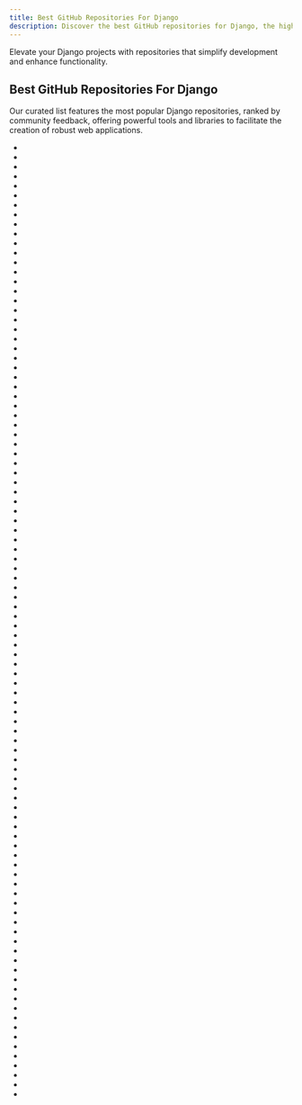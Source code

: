 ```yaml
---
title: Best GitHub Repositories For Django
description: Discover the best GitHub repositories for Django, the high-level Python web framework that encourages rapid development.
---
```

Elevate your Django projects with repositories that simplify development and enhance functionality.

## Best GitHub Repositories For Django

Our curated list features the most popular Django repositories, ranked by community feedback, offering powerful tools and libraries to facilitate the creation of robust web applications.

- <Badge owner="gothinkster" repoName="realworld" stars="https://img.shields.io/github/stars/gothinkster/realworld?style=flat&logoSize=auto" forks="https://img.shields.io/github/forks/gothinkster/realworld?style=flat&logoSize=auto"/>
- <Badge owner="django" repoName="django" stars="https://img.shields.io/github/stars/django/django?style=flat&logoSize=auto" forks="https://img.shields.io/github/forks/django/django?style=flat&logoSize=auto"/>
- <Badge owner="LeCoupa" repoName="awesome-cheatsheets" stars="https://img.shields.io/github/stars/LeCoupa/awesome-cheatsheets?style=flat&logoSize=auto" forks="https://img.shields.io/github/forks/LeCoupa/awesome-cheatsheets?style=flat&logoSize=auto"/>
- <Badge owner="getsentry" repoName="sentry" stars="https://img.shields.io/github/stars/getsentry/sentry?style=flat&logoSize=auto" forks="https://img.shields.io/github/forks/getsentry/sentry?style=flat&logoSize=auto"/>
- <Badge owner="makeplane" repoName="plane" stars="https://img.shields.io/github/stars/makeplane/plane?style=flat&logoSize=auto" forks="https://img.shields.io/github/forks/makeplane/plane?style=flat&logoSize=auto"/>
- <Badge owner="encode" repoName="django-rest-framework" stars="https://img.shields.io/github/stars/encode/django-rest-framework?style=flat&logoSize=auto" forks="https://img.shields.io/github/forks/encode/django-rest-framework?style=flat&logoSize=auto"/>
- <Badge owner="jumpserver" repoName="jumpserver" stars="https://img.shields.io/github/stars/jumpserver/jumpserver?style=flat&logoSize=auto" forks="https://img.shields.io/github/forks/jumpserver/jumpserver?style=flat&logoSize=auto"/>
- <Badge owner="paperless-ngx" repoName="paperless-ngx" stars="https://img.shields.io/github/stars/paperless-ngx/paperless-ngx?style=flat&logoSize=auto" forks="https://img.shields.io/github/forks/paperless-ngx/paperless-ngx?style=flat&logoSize=auto"/>
- <Badge owner="wagtail" repoName="wagtail" stars="https://img.shields.io/github/stars/wagtail/wagtail?style=flat&logoSize=auto" forks="https://img.shields.io/github/forks/wagtail/wagtail?style=flat&logoSize=auto"/>
- <Badge owner="netbox-community" repoName="netbox" stars="https://img.shields.io/github/stars/netbox-community/netbox?style=flat&logoSize=auto" forks="https://img.shields.io/github/forks/netbox-community/netbox?style=flat&logoSize=auto"/>
- <Badge owner="ansible" repoName="awx" stars="https://img.shields.io/github/stars/ansible/awx?style=flat&logoSize=auto" forks="https://img.shields.io/github/forks/ansible/awx?style=flat&logoSize=auto"/>
- <Badge owner="cookiecutter" repoName="cookiecutter-django" stars="https://img.shields.io/github/stars/cookiecutter/cookiecutter-django?style=flat&logoSize=auto" forks="https://img.shields.io/github/forks/cookiecutter/cookiecutter-django?style=flat&logoSize=auto"/>
- <Badge owner="Miserlou" repoName="Zappa" stars="https://img.shields.io/github/stars/Miserlou/Zappa?style=flat&logoSize=auto" forks="https://img.shields.io/github/forks/Miserlou/Zappa?style=flat&logoSize=auto"/>
- <Badge owner="django-cms" repoName="django-cms" stars="https://img.shields.io/github/stars/django-cms/django-cms?style=flat&logoSize=auto" forks="https://img.shields.io/github/forks/django-cms/django-cms?style=flat&logoSize=auto"/>
- <Badge owner="pennersr" repoName="django-allauth" stars="https://img.shields.io/github/stars/pennersr/django-allauth?style=flat&logoSize=auto" forks="https://img.shields.io/github/forks/pennersr/django-allauth?style=flat&logoSize=auto"/>
- <Badge owner="wsvincent" repoName="awesome-django" stars="https://img.shields.io/github/stars/wsvincent/awesome-django?style=flat&logoSize=auto" forks="https://img.shields.io/github/forks/wsvincent/awesome-django?style=flat&logoSize=auto"/>
- <Badge owner="healthchecks" repoName="healthchecks" stars="https://img.shields.io/github/stars/healthchecks/healthchecks?style=flat&logoSize=auto" forks="https://img.shields.io/github/forks/healthchecks/healthchecks?style=flat&logoSize=auto"/>
- <Badge owner="django-commons" repoName="django-debug-toolbar" stars="https://img.shields.io/github/stars/django-commons/django-debug-toolbar?style=flat&logoSize=auto" forks="https://img.shields.io/github/forks/django-commons/django-debug-toolbar?style=flat&logoSize=auto"/>
- <Badge owner="vitalik" repoName="django-ninja" stars="https://img.shields.io/github/stars/vitalik/django-ninja?style=flat&logoSize=auto" forks="https://img.shields.io/github/forks/vitalik/django-ninja?style=flat&logoSize=auto"/>
- <Badge owner="LibrePhotos" repoName="librephotos" stars="https://img.shields.io/github/stars/LibrePhotos/librephotos?style=flat&logoSize=auto" forks="https://img.shields.io/github/forks/LibrePhotos/librephotos?style=flat&logoSize=auto"/>
- <Badge owner="liangliangyy" repoName="DjangoBlog" stars="https://img.shields.io/github/stars/liangliangyy/DjangoBlog?style=flat&logoSize=auto" forks="https://img.shields.io/github/forks/liangliangyy/DjangoBlog?style=flat&logoSize=auto"/>
- <Badge owner="joerick" repoName="pyinstrument" stars="https://img.shields.io/github/stars/joerick/pyinstrument?style=flat&logoSize=auto" forks="https://img.shields.io/github/forks/joerick/pyinstrument?style=flat&logoSize=auto"/>
- <Badge owner="django-extensions" repoName="django-extensions" stars="https://img.shields.io/github/stars/django-extensions/django-extensions?style=flat&logoSize=auto" forks="https://img.shields.io/github/forks/django-extensions/django-extensions?style=flat&logoSize=auto"/>
- <Badge owner="django-oscar" repoName="django-oscar" stars="https://img.shields.io/github/stars/django-oscar/django-oscar?style=flat&logoSize=auto" forks="https://img.shields.io/github/forks/django-oscar/django-oscar?style=flat&logoSize=auto"/>
- <Badge owner="django" repoName="channels" stars="https://img.shields.io/github/stars/django/channels?style=flat&logoSize=auto" forks="https://img.shields.io/github/forks/django/channels?style=flat&logoSize=auto"/>
- <Badge owner="QingdaoU" repoName="OnlineJudge" stars="https://img.shields.io/github/stars/QingdaoU/OnlineJudge?style=flat&logoSize=auto" forks="https://img.shields.io/github/forks/QingdaoU/OnlineJudge?style=flat&logoSize=auto"/>
- <Badge owner="graphite-project" repoName="graphite-web" stars="https://img.shields.io/github/stars/graphite-project/graphite-web?style=flat&logoSize=auto" forks="https://img.shields.io/github/forks/graphite-project/graphite-web?style=flat&logoSize=auto"/>
- <Badge owner="arachnys" repoName="cabot" stars="https://img.shields.io/github/stars/arachnys/cabot?style=flat&logoSize=auto" forks="https://img.shields.io/github/forks/arachnys/cabot?style=flat&logoSize=auto"/>
- <Badge owner="TandoorRecipes" repoName="recipes" stars="https://img.shields.io/github/stars/TandoorRecipes/recipes?style=flat&logoSize=auto" forks="https://img.shields.io/github/forks/TandoorRecipes/recipes?style=flat&logoSize=auto"/>
- <Badge owner="adamchainz" repoName="django-cors-headers" stars="https://img.shields.io/github/stars/adamchainz/django-cors-headers?style=flat&logoSize=auto" forks="https://img.shields.io/github/forks/adamchainz/django-cors-headers?style=flat&logoSize=auto"/>
- <Badge owner="jonaswinkler" repoName="paperless-ng" stars="https://img.shields.io/github/stars/jonaswinkler/paperless-ng?style=flat&logoSize=auto" forks="https://img.shields.io/github/forks/jonaswinkler/paperless-ng?style=flat&logoSize=auto"/>
- <Badge owner="HackSoftware" repoName="Django-Styleguide" stars="https://img.shields.io/github/stars/HackSoftware/Django-Styleguide?style=flat&logoSize=auto" forks="https://img.shields.io/github/forks/HackSoftware/Django-Styleguide?style=flat&logoSize=auto"/>
- <Badge owner="django-crispy-forms" repoName="django-crispy-forms" stars="https://img.shields.io/github/stars/django-crispy-forms/django-crispy-forms?style=flat&logoSize=auto" forks="https://img.shields.io/github/forks/django-crispy-forms/django-crispy-forms?style=flat&logoSize=auto"/>
- <Badge owner="sshwsfc" repoName="xadmin" stars="https://img.shields.io/github/stars/sshwsfc/xadmin?style=flat&logoSize=auto" forks="https://img.shields.io/github/forks/sshwsfc/xadmin?style=flat&logoSize=auto"/>
- <Badge owner="stephenmcd" repoName="mezzanine" stars="https://img.shields.io/github/stars/stephenmcd/mezzanine?style=flat&logoSize=auto" forks="https://img.shields.io/github/forks/stephenmcd/mezzanine?style=flat&logoSize=auto"/>
- <Badge owner="WeblateOrg" repoName="weblate" stars="https://img.shields.io/github/stars/WeblateOrg/weblate?style=flat&logoSize=auto" forks="https://img.shields.io/github/forks/WeblateOrg/weblate?style=flat&logoSize=auto"/>
- <Badge owner="lepture" repoName="authlib" stars="https://img.shields.io/github/stars/lepture/authlib?style=flat&logoSize=auto" forks="https://img.shields.io/github/forks/lepture/authlib?style=flat&logoSize=auto"/>
- <Badge owner="jazzband" repoName="django-silk" stars="https://img.shields.io/github/stars/jazzband/django-silk?style=flat&logoSize=auto" forks="https://img.shields.io/github/forks/jazzband/django-silk?style=flat&logoSize=auto"/>
- <Badge owner="carltongibson" repoName="django-filter" stars="https://img.shields.io/github/stars/carltongibson/django-filter?style=flat&logoSize=auto" forks="https://img.shields.io/github/forks/carltongibson/django-filter?style=flat&logoSize=auto"/>
- <Badge owner="graphql-python" repoName="graphene-django" stars="https://img.shields.io/github/stars/graphql-python/graphene-django?style=flat&logoSize=auto" forks="https://img.shields.io/github/forks/graphql-python/graphene-django?style=flat&logoSize=auto"/>
- <Badge owner="inventree" repoName="InvenTree" stars="https://img.shields.io/github/stars/inventree/InvenTree?style=flat&logoSize=auto" forks="https://img.shields.io/github/forks/inventree/InvenTree?style=flat&logoSize=auto"/>
- <Badge owner="jazzband" repoName="djangorestframework-simplejwt" stars="https://img.shields.io/github/stars/jazzband/djangorestframework-simplejwt?style=flat&logoSize=auto" forks="https://img.shields.io/github/forks/jazzband/djangorestframework-simplejwt?style=flat&logoSize=auto"/>
- <Badge owner="strawberry-graphql" repoName="strawberry" stars="https://img.shields.io/github/stars/strawberry-graphql/strawberry?style=flat&logoSize=auto" forks="https://img.shields.io/github/forks/strawberry-graphql/strawberry?style=flat&logoSize=auto"/>
- <Badge owner="django-tastypie" repoName="django-tastypie" stars="https://img.shields.io/github/stars/django-tastypie/django-tastypie?style=flat&logoSize=auto" forks="https://img.shields.io/github/forks/django-tastypie/django-tastypie?style=flat&logoSize=auto"/>
- <Badge owner="dynaconf" repoName="dynaconf" stars="https://img.shields.io/github/stars/dynaconf/dynaconf?style=flat&logoSize=auto" forks="https://img.shields.io/github/forks/dynaconf/dynaconf?style=flat&logoSize=auto"/>
- <Badge owner="sehmaschine" repoName="django-grappelli" stars="https://img.shields.io/github/stars/sehmaschine/django-grappelli?style=flat&logoSize=auto" forks="https://img.shields.io/github/forks/sehmaschine/django-grappelli?style=flat&logoSize=auto"/>
- <Badge owner="DefectDojo" repoName="django-DefectDojo" stars="https://img.shields.io/github/stars/DefectDojo/django-DefectDojo?style=flat&logoSize=auto" forks="https://img.shields.io/github/forks/DefectDojo/django-DefectDojo?style=flat&logoSize=auto"/>
- <Badge owner="django-guardian" repoName="django-guardian" stars="https://img.shields.io/github/stars/django-guardian/django-guardian?style=flat&logoSize=auto" forks="https://img.shields.io/github/forks/django-guardian/django-guardian?style=flat&logoSize=auto"/>
- <Badge owner="django-haystack" repoName="django-haystack" stars="https://img.shields.io/github/stars/django-haystack/django-haystack?style=flat&logoSize=auto" forks="https://img.shields.io/github/forks/django-haystack/django-haystack?style=flat&logoSize=auto"/>
- <Badge owner="geex-arts" repoName="django-jet" stars="https://img.shields.io/github/stars/geex-arts/django-jet?style=flat&logoSize=auto" forks="https://img.shields.io/github/forks/geex-arts/django-jet?style=flat&logoSize=auto"/>
- <Badge owner="Keats" repoName="tera" stars="https://img.shields.io/github/stars/Keats/tera?style=flat&logoSize=auto" forks="https://img.shields.io/github/forks/Keats/tera?style=flat&logoSize=auto"/>
- <Badge owner="FactoryBoy" repoName="factory_boy" stars="https://img.shields.io/github/stars/FactoryBoy/factory_boy?style=flat&logoSize=auto" forks="https://img.shields.io/github/forks/FactoryBoy/factory_boy?style=flat&logoSize=auto"/>
- <Badge owner="newpanjing" repoName="simpleui" stars="https://img.shields.io/github/stars/newpanjing/simpleui?style=flat&logoSize=auto" forks="https://img.shields.io/github/forks/newpanjing/simpleui?style=flat&logoSize=auto"/>
- <Badge owner="eudicots" repoName="Cactus" stars="https://img.shields.io/github/stars/eudicots/Cactus?style=flat&logoSize=auto" forks="https://img.shields.io/github/forks/eudicots/Cactus?style=flat&logoSize=auto"/>
- <Badge owner="axnsan12" repoName="drf-yasg" stars="https://img.shields.io/github/stars/axnsan12/drf-yasg?style=flat&logoSize=auto" forks="https://img.shields.io/github/forks/axnsan12/drf-yasg?style=flat&logoSize=auto"/>
- <Badge owner="Gerapy" repoName="Gerapy" stars="https://img.shields.io/github/stars/Gerapy/Gerapy?style=flat&logoSize=auto" forks="https://img.shields.io/github/forks/Gerapy/Gerapy?style=flat&logoSize=auto"/>
- <Badge owner="jazzband" repoName="django-taggit" stars="https://img.shields.io/github/stars/jazzband/django-taggit?style=flat&logoSize=auto" forks="https://img.shields.io/github/forks/jazzband/django-taggit?style=flat&logoSize=auto"/>
- <Badge owner="zappa" repoName="Zappa" stars="https://img.shields.io/github/stars/zappa/Zappa?style=flat&logoSize=auto" forks="https://img.shields.io/github/forks/zappa/Zappa?style=flat&logoSize=auto"/>
- <Badge owner="unicodeveloper" repoName="awesome-opensource-apps" stars="https://img.shields.io/github/stars/unicodeveloper/awesome-opensource-apps?style=flat&logoSize=auto" forks="https://img.shields.io/github/forks/unicodeveloper/awesome-opensource-apps?style=flat&logoSize=auto"/>
- <Badge owner="guohongze" repoName="adminset" stars="https://img.shields.io/github/stars/guohongze/adminset?style=flat&logoSize=auto" forks="https://img.shields.io/github/forks/guohongze/adminset?style=flat&logoSize=auto"/>
- <Badge owner="amidaware" repoName="tacticalrmm" stars="https://img.shields.io/github/stars/amidaware/tacticalrmm?style=flat&logoSize=auto" forks="https://img.shields.io/github/forks/amidaware/tacticalrmm?style=flat&logoSize=auto"/>
- <Badge owner="awesto" repoName="django-shop" stars="https://img.shields.io/github/stars/awesto/django-shop?style=flat&logoSize=auto" forks="https://img.shields.io/github/forks/awesto/django-shop?style=flat&logoSize=auto"/>
- <Badge owner="jpadilla" repoName="django-rest-framework-jwt" stars="https://img.shields.io/github/stars/jpadilla/django-rest-framework-jwt?style=flat&logoSize=auto" forks="https://img.shields.io/github/forks/jpadilla/django-rest-framework-jwt?style=flat&logoSize=auto"/>
- <Badge owner="wger-project" repoName="wger" stars="https://img.shields.io/github/stars/wger-project/wger?style=flat&logoSize=auto" forks="https://img.shields.io/github/forks/wger-project/wger?style=flat&logoSize=auto"/>
- <Badge owner="jazzband" repoName="django-oauth-toolkit" stars="https://img.shields.io/github/stars/jazzband/django-oauth-toolkit?style=flat&logoSize=auto" forks="https://img.shields.io/github/forks/jazzband/django-oauth-toolkit?style=flat&logoSize=auto"/>
- <Badge owner="Ehco1996" repoName="django-sspanel" stars="https://img.shields.io/github/stars/Ehco1996/django-sspanel?style=flat&logoSize=auto" forks="https://img.shields.io/github/forks/Ehco1996/django-sspanel?style=flat&logoSize=auto"/>
- <Badge owner="pinry" repoName="pinry" stars="https://img.shields.io/github/stars/pinry/pinry?style=flat&logoSize=auto" forks="https://img.shields.io/github/forks/pinry/pinry?style=flat&logoSize=auto"/>
- <Badge owner="modoboa" repoName="modoboa" stars="https://img.shields.io/github/stars/modoboa/modoboa?style=flat&logoSize=auto" forks="https://img.shields.io/github/forks/modoboa/modoboa?style=flat&logoSize=auto"/>
- <Badge owner="django-import-export" repoName="django-import-export" stars="https://img.shields.io/github/stars/django-import-export/django-import-export?style=flat&logoSize=auto" forks="https://img.shields.io/github/forks/django-import-export/django-import-export?style=flat&logoSize=auto"/>
- <Badge owner="etianen" repoName="django-reversion" stars="https://img.shields.io/github/stars/etianen/django-reversion?style=flat&logoSize=auto" forks="https://img.shields.io/github/forks/etianen/django-reversion?style=flat&logoSize=auto"/>
- <Badge owner="joke2k" repoName="django-environ" stars="https://img.shields.io/github/stars/joke2k/django-environ?style=flat&logoSize=auto" forks="https://img.shields.io/github/forks/joke2k/django-environ?style=flat&logoSize=auto"/>
- <Badge owner="zmister2016" repoName="MrDoc" stars="https://img.shields.io/github/stars/zmister2016/MrDoc?style=flat&logoSize=auto" forks="https://img.shields.io/github/forks/zmister2016/MrDoc?style=flat&logoSize=auto"/>
- <Badge owner="milesmcc" repoName="shynet" stars="https://img.shields.io/github/stars/milesmcc/shynet?style=flat&logoSize=auto" forks="https://img.shields.io/github/forks/milesmcc/shynet?style=flat&logoSize=auto"/>
- <Badge owner="jazzband" repoName="django-redis" stars="https://img.shields.io/github/stars/jazzband/django-redis?style=flat&logoSize=auto" forks="https://img.shields.io/github/forks/jazzband/django-redis?style=flat&logoSize=auto"/>
- <Badge owner="django-mptt" repoName="django-mptt" stars="https://img.shields.io/github/stars/django-mptt/django-mptt?style=flat&logoSize=auto" forks="https://img.shields.io/github/forks/django-mptt/django-mptt?style=flat&logoSize=auto"/>
- <Badge owner="fastapi-admin" repoName="fastapi-admin" stars="https://img.shields.io/github/stars/fastapi-admin/fastapi-admin?style=flat&logoSize=auto" forks="https://img.shields.io/github/forks/fastapi-admin/fastapi-admin?style=flat&logoSize=auto"/>
- <Badge owner="flosch" repoName="pongo2" stars="https://img.shields.io/github/stars/flosch/pongo2?style=flat&logoSize=auto" forks="https://img.shields.io/github/forks/flosch/pongo2?style=flat&logoSize=auto"/>
- <Badge owner="reloadware" repoName="reloadium" stars="https://img.shields.io/github/stars/reloadware/reloadium?style=flat&logoSize=auto" forks="https://img.shields.io/github/forks/reloadware/reloadium?style=flat&logoSize=auto"/>
- <Badge owner="django-compressor" repoName="django-compressor" stars="https://img.shields.io/github/stars/django-compressor/django-compressor?style=flat&logoSize=auto" forks="https://img.shields.io/github/forks/django-compressor/django-compressor?style=flat&logoSize=auto"/>
- <Badge owner="mediacms-io" repoName="mediacms" stars="https://img.shields.io/github/stars/mediacms-io/mediacms?style=flat&logoSize=auto" forks="https://img.shields.io/github/forks/mediacms-io/mediacms?style=flat&logoSize=auto"/>
- <Badge owner="hooram" repoName="ownphotos" stars="https://img.shields.io/github/stars/hooram/ownphotos?style=flat&logoSize=auto" forks="https://img.shields.io/github/forks/hooram/ownphotos?style=flat&logoSize=auto"/>
- <Badge owner="jschneier" repoName="django-storages" stars="https://img.shields.io/github/stars/jschneier/django-storages?style=flat&logoSize=auto" forks="https://img.shields.io/github/forks/jschneier/django-storages?style=flat&logoSize=auto"/>
- <Badge owner="viewflow" repoName="viewflow" stars="https://img.shields.io/github/stars/viewflow/viewflow?style=flat&logoSize=auto" forks="https://img.shields.io/github/forks/viewflow/viewflow?style=flat&logoSize=auto"/>
- <Badge owner="jazzband" repoName="django-model-utils" stars="https://img.shields.io/github/stars/jazzband/django-model-utils?style=flat&logoSize=auto" forks="https://img.shields.io/github/forks/jazzband/django-model-utils?style=flat&logoSize=auto"/>
- <Badge owner="Seedstars" repoName="django-react-redux-base" stars="https://img.shields.io/github/stars/Seedstars/django-react-redux-base?style=flat&logoSize=auto" forks="https://img.shields.io/github/forks/Seedstars/django-react-redux-base?style=flat&logoSize=auto"/>
- <Badge owner="omab" repoName="django-social-auth" stars="https://img.shields.io/github/stars/omab/django-social-auth?style=flat&logoSize=auto" forks="https://img.shields.io/github/forks/omab/django-social-auth?style=flat&logoSize=auto"/>
- <Badge owner="pinax" repoName="pinax" stars="https://img.shields.io/github/stars/pinax/pinax?style=flat&logoSize=auto" forks="https://img.shields.io/github/forks/pinax/pinax?style=flat&logoSize=auto"/>
- <Badge owner="marcgibbons" repoName="django-rest-swagger" stars="https://img.shields.io/github/stars/marcgibbons/django-rest-swagger?style=flat&logoSize=auto" forks="https://img.shields.io/github/forks/marcgibbons/django-rest-swagger?style=flat&logoSize=auto"/>
- <Badge owner="rafalp" repoName="Misago" stars="https://img.shields.io/github/stars/rafalp/Misago?style=flat&logoSize=auto" forks="https://img.shields.io/github/forks/rafalp/Misago?style=flat&logoSize=auto"/>
- <Badge owner="sunscrapers" repoName="djoser" stars="https://img.shields.io/github/stars/sunscrapers/djoser?style=flat&logoSize=auto" forks="https://img.shields.io/github/forks/sunscrapers/djoser?style=flat&logoSize=auto"/>
- <Badge owner="django-webpack" repoName="django-webpack-loader" stars="https://img.shields.io/github/stars/django-webpack/django-webpack-loader?style=flat&logoSize=auto" forks="https://img.shields.io/github/forks/django-webpack/django-webpack-loader?style=flat&logoSize=auto"/>
- <Badge owner="ciur" repoName="papermerge" stars="https://img.shields.io/github/stars/ciur/papermerge?style=flat&logoSize=auto" forks="https://img.shields.io/github/forks/ciur/papermerge?style=flat&logoSize=auto"/>
- <Badge owner="viewflow" repoName="django-material" stars="https://img.shields.io/github/stars/viewflow/django-material?style=flat&logoSize=auto" forks="https://img.shields.io/github/forks/viewflow/django-material?style=flat&logoSize=auto"/>
- <Badge owner="endoflife-date" repoName="endoflife.date" stars="https://img.shields.io/github/stars/endoflife-date/endoflife.date?style=flat&logoSize=auto" forks="https://img.shields.io/github/forks/endoflife-date/endoflife.date?style=flat&logoSize=auto"/>
- <Badge owner="django-ckeditor" repoName="django-ckeditor" stars="https://img.shields.io/github/stars/django-ckeditor/django-ckeditor?style=flat&logoSize=auto" forks="https://img.shields.io/github/forks/django-ckeditor/django-ckeditor?style=flat&logoSize=auto"/>
- <Badge owner="Tivix" repoName="django-rest-auth" stars="https://img.shields.io/github/stars/Tivix/django-rest-auth?style=flat&logoSize=auto" forks="https://img.shields.io/github/forks/Tivix/django-rest-auth?style=flat&logoSize=auto"/>
- <Badge owner="django" repoName="daphne" stars="https://img.shields.io/github/stars/django/daphne?style=flat&logoSize=auto" forks="https://img.shields.io/github/forks/django/daphne?style=flat&logoSize=auto"/>
- <Badge owner="mathesar-foundation" repoName="mathesar" stars="https://img.shields.io/github/stars/mathesar-foundation/mathesar?style=flat&logoSize=auto" forks="https://img.shields.io/github/forks/mathesar-foundation/mathesar?style=flat&logoSize=auto"/>
- <Badge owner="justquick" repoName="django-activity-stream" stars="https://img.shields.io/github/stars/justquick/django-activity-stream?style=flat&logoSize=auto" forks="https://img.shields.io/github/forks/justquick/django-activity-stream?style=flat&logoSize=auto"/>
- <Badge owner="tfranzel" repoName="drf-spectacular" stars="https://img.shields.io/github/stars/tfranzel/drf-spectacular?style=flat&logoSize=auto" forks="https://img.shields.io/github/forks/tfranzel/drf-spectacular?style=flat&logoSize=auto"/>

